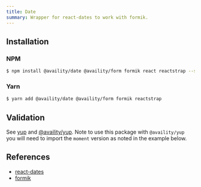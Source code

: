 ```yaml
---
title: Date
summary: Wrapper for react-dates to work with formik.
---
```


## Installation

### NPM

```bash
$ npm install @availity/date @availity/form formik react reactstrap --save
```

### Yarn

```bash
$ yarn add @availity/date @availity/form formik reactstrap
```

## Validation

See [yup](https://github.com/jquense/yup) and [@availity/yup](https://github.com/Availity/sdk-js/tree/master/packages/yup). Note to use this package with `@availity/yup` you will need to import the `moment` version as noted in the example below.

## References

- [react-dates](https://github.com/airbnb/react-dates)
- [formik](https://github.com/jaredpalmer/formik)
